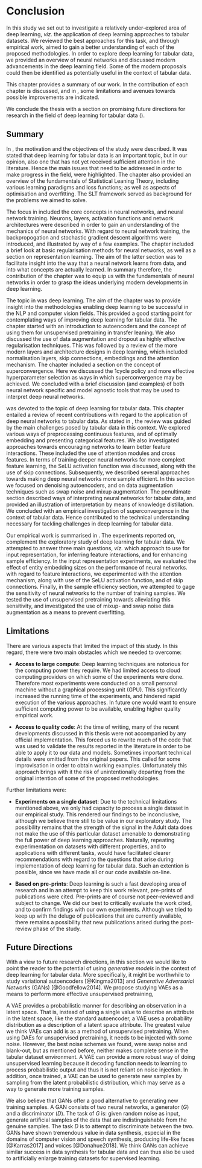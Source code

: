 # Conclusion \label{chp:conc}

In this study we set out to investigate a relatively under-explored area of deep learning, *viz*. the application of deep learning approaches to tabular datasets.
We reviewed the best approaches for this task, and through empirical work, aimed to gain a better understanding of each of the proposed methodologies.
In order to explore deep learning for tabular data, we provided an overview of neural networks and discussed modern advancements in the deep learning field.
Some of the modern proposals could then be identified as potentially useful in the context of tabular data.

This chapter provides a summary of our work.
In \Sref{sec:summary} the contribution of each chapter is discussed, and in \Sref{sec:lim}, some limitations and avenues towards possible improvements are indicated.

We conclude the thesis with a section on promising future directions for research in the field of deep learning for tabular data  (\Sref{sec:future}).

## Summary \label{sec:summary}

In \Cref{chp:intro}, the motivation and the objectives of the study were described.
It was stated that deep learning for tabular data is an important topic, but in our opinion, also one that has not yet received sufficient attention in the literature.
Hence the main issues that need to be addressed in order to make progress in the field, were highlighted.
The chapter also provided an overview of the fundamentals of Statistical Leaning Theory, including various learning paradigms and loss functions; as well as aspects of optimisation and overfitting.
The SLT framework served as background for the problems we aimed to solve.

The focus in \Cref{chp:nn} included the core concepts in neural networks, and neural network training.
Neurons, layers, activation functions and network architectures were described in order to gain an understanding of the mechanics of neural networks.
With regard to neural network training, the backpropogation and stochastic gradient descent algorithms were introduced, and illustrated by way of a few examples.
The chapter included a brief look at basic regularisation methods for neural networks, as well as a section on representation learning.
The aim of the latter section was to facilitate insight into the way that a neural network learns from data, and into what concepts are actually learned. 
In summary therefore, the contribution of the chapter was to equip us with the fundamentals of neural networks in order to grasp the ideas underlying modern developments in deep learning.

The topic in \Cref{chp:dl} was deep learning. 
The aim of the chapter was to provide insight into the methodologies enabling deep learning to be successful in the NLP and computer vision fields.
This provided a good starting point for contemplating ways of improving deep learning for tabular data.
The chapter started with an introduction to autoencoders and the concept of using them for unsupervised pretraining in transfer leaning.
We also discussed the use of data augmentation and dropout as highly effective regularisation techniques.
This was followed by a review of the more modern layers and architecture designs in deep learning, which included normalisation layers, skip connections, embeddings and the attention mechanism.
The chapter included a section on the concept of superconvergence.
Here we discussed the 1cycle policy and more effective hyperparameter selection as ways in which superconvergence may be achieved.
We concluded with a brief discussion (and examples) of both neural network specific and model agnostic tools that may be used to interpret deep neural networks. 

\Cref{chp:td} was devoted to the topic of deep learning for tabular data.
This chapter entailed a review of recent contributions with regard to the application of deep neural networks to tabular data.
As stated in \Cref{chp:intro}, the review was guided by the main challenges posed by tabular data in this context. 
We explored various ways of preprocessing continuous features, and of optimally embedding and presenting categorical features.
We also investigated approaches towards encouraging networks to learn better feature interactions.
These included the use of attention modules and cross features.
In terms of training deeper neural networks for more complext feature learning, the SeLU activation function was discussed, along with the use of skip connections.
Subsequently, we described several approaches towards making deep neural networks more sample efficient.
In this section we focused on denoising autoencoders, and on data augmentation techniques such as swap noise and mixup augmentation.
The penultimate section described ways of interpreting neural networks for tabular data, and provided an illustration of interpretation by means of knowledge distillation.
We concluded with an empirical investigation of superconvergence in the context of tabular data.
Hence \Cref{chp:td} contributed to the technical understanding necessary for tackling challenges in deep learning for tabular data.

Our empirical work is summarised in \Cref{chp:exp}.
The experiments reported on, complement the exploratory study of deep learning for tabular data.
We attempted to answer three main questions, *viz.* which approach to use for input representation, for inferring feature interactions, and for enhancing sample efficiency.
In the input representation experiments, we evaluated the effect of entity embedding sizes on the performance of neural networks.
with regard to feature interactions, we experimented with the attention mechanism, along with use of the SeLU activation function, and of skip connections. 
Finally, in the sample efficiency section, we attempted to gage the sensitivity of neural networks to the number of training samples.
We tested the use of unsupervised pretraining towards alleviating this sensitivity, and investigated the use of mixup- and swap noise data augmentation as a means to prevent overfitting.

## Limitations \label{sec:lim}

There are various aspects that limited the impact of this study.
In this regard, there were two main obstacles which we needed to overcome:

+ **Access to large compute**: Deep learning techniques are notorious for the computing power they require. 
We had limited access to cloud computing providers on which some of the experiments were done. 
Therefore most experiments were conducted on a small personal machine without a graphical processing unit (GPU).
This significantly increased the running time of the experiments, and hindered rapid execution of the various approaches. 
In future one would want to ensure sufficient computing power to be available, enabling higher quality empirical work.
  
+ **Access to quality code**: At the time of writing, many of the recent developments discussed in this thesis were not accompanied by any official implementation. 
This forced us to rewrite much of the code that was used to validate the results reported in the literature in order to be able to apply it to our data and models. 
Sometimes important technical details were omitted from the original papers.
This called for some improvisation in order to obtain working examples. 
Unfortunately this approach brings with it the risk of unintentionally departing from the original intention of some of the proposed methodologies.

Further limitations were:

+ **Experiments on a single dataset**: Due to the technical limitations mentioned above, we only had capacity to process a single dataset in our empirical study. 
This rendered our findings to be inconclusive, although we believe there still to be value in our exploratory study.
The possibility remains that the strength of the signal in the Adult data does not make the use of this particular dataset amenable to  demonstrating the full power of deep learning approaches. 
Naturally, repeating experimentation on datasets with different properties, and to applications with different tasks, would have facilitated clearer recommendations with regard to the questions that arise during implementation of deep learning for tabular data.
Such an extention is possible, since we have made all or our code available on-line.

+ **Based on pre-prints**: Deep learning is such a fast developing area of research and in an attempt to keep this work relevant, pre-prints of publications were cited. 
Pre-prints are of course not peer-reviewed and subject to change. 
We did our best to critically evaluate the work cited, and to confirm findings with our own experiments.
Although we tried to keep up with the deluge of publications that are currently available, there remains a possibility that new publications arised during the post-review phase of the study.

## Future Directions \label{sec:future}

With a view to future research directions, in this section we would like to point the reader to the potential of using *generative models* in the context of deep learning for tabular data.
More specifically, it might be worthwhile to study variational autoencoders [@Kingma2013] and *Generative Adversarial Networks* (GANs) [@Goodfellow2014].
We propose studying VAEs as a means to perform more effective unsupervised pretraining, 

A VAE provides a probabilistic manner for describing an observation in a latent space.
That is, instead of using a single value to describe an attribute in the latent space, like the standard autoencoder, a VAE uses a probability distribution as a description of a latent space attribute.
The greatest value we think VAEs can add is as a method of unsupervised pretraining.
When using DAEs for unsupervised pretraining, it needs to be injected with some noise.
However, the best noise schemes we found, were swap noise and blank-out, but as mentioned before, neither makes complete sense in the tabular dataset environment.
A VAE can provide a more robust way of doing unsupervised learning because it decoding function needs to learning to process probabilistic output and thus it is not reliant on noise injection.
In addition, once trained, a VAE can be used to generate new samples by sampling from the latent probabilistic distribution, which may serve as a way to generate more training samples.

We also believe that GANs offer a good alternative to generating new training samples.
A GAN consists of two neural networks, a generator ($G$) and a discriminator ($D$).
The task of $G$ is: given random noise as input, generate artificial samples of the data that are indistinguishable from the genuine samples.
The task $D$ is to attempt to discriminate between the two.
GANs have shown tremendous value in data synthesis, especial in the domains of computer vision and speech synthesis, producing life-like faces [@Karras2017] and voices [@Donahue2018].
We think GANs can achieve similar success in data synthesis for tabular data and can thus also be used to artificially enlarge training datasets for supervised learning.
